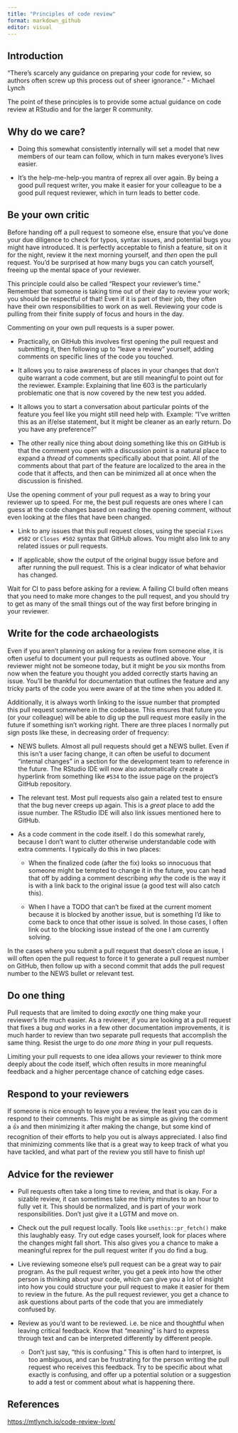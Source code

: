 ```yaml
---
title: "Principles of code review"
format: markdown_github
editor: visual
---
```


## Introduction

"There's scarcely any guidance on preparing your code for review, so authors often screw up this process out of sheer ignorance." - Michael Lynch

The point of these principles is to provide some actual guidance on code review at RStudio and for the larger R community.

## Why do we care?

-   Doing this somewhat consistently internally will set a model that new members of our team can follow, which in turn makes everyone's lives easier.

-   It's the help-me-help-you mantra of reprex all over again.
    By being a good pull request writer, you make it easier for your colleague to be a good pull request reviewer, which in turn leads to better code.

## Be your own critic

Before handing off a pull request to someone else, ensure that you've done your due diligence to check for typos, syntax issues, and potential bugs you might have introduced.
It is perfectly acceptable to finish a feature, sit on it for the night, review it the next morning yourself, and *then* open the pull request.
You'd be surprised at how many bugs you can catch yourself, freeing up the mental space of your reviewer.

This principle could also be called "Respect your reviewer's time." Remember that someone is taking time out of their day to review your work; you should be respectful of that!
Even if it is part of their job, they often have their own responsibilities to work on as well.
Reviewing your code is pulling from their finite supply of focus and hours in the day.

Commenting on your own pull requests is a super power.

-   Practically, on GitHub this involves first opening the pull request and submitting it, then following up to "leave a review" yourself, adding comments on specific lines of the code you touched.

-   It allows you to raise awareness of places in your changes that don't quite warrant a code comment, but are still meaningful to point out for the reviewer.
    Example: Explaining that line 603 is the particularly problematic one that is now covered by the new test you added.

-   It allows you to start a conversation about particular points of the feature you feel like you might still need help with.
    Example: "I've written this as an if/else statement, but it might be cleaner as an early return. Do you have any preference?"

-   The other really nice thing about doing something like this on GitHub is that the comment you open with a discussion point is a natural place to expand a *thread* of comments specifically about that point.
    All of the comments about that part of the feature are localized to the area in the code that it affects, and then can be minimized all at once when the discussion is finished.

Use the opening comment of your pull request as a way to bring your reviewer up to speed.
For me, the best pull requests are ones where I can guess at the code changes based on reading the opening comment, without even looking at the files that have been changed.

-   Link to any issues that this pull request closes, using the special `Fixes #502` or `Closes #502` syntax that GitHub allows.
    You might also link to any related issues or pull requests.

-   If applicable, show the output of the original buggy issue before and after running the pull request.
    This is a clear indicator of what behavior has changed.

Wait for CI to pass before asking for a review.
A failing CI build often means that you need to make more changes to the pull request, and you should try to get as many of the small things out of the way first before bringing in your reviewer.

## Write for the code archaeologists

Even if you aren't planning on asking for a review from someone else, it is often useful to document your pull requests as outlined above.
Your reviewer might not be someone today, but it might be *you* six months from now when the feature you thought you added correctly starts having an issue.
You'll be thankful for documentation that outlines the feature and any tricky parts of the code you were aware of at the time when you added it.

Additionally, it is always worth linking to the issue number that prompted this pull request somewhere in the codebase.
This ensures that future you (or your colleague) will be able to dig up the pull request more easily in the future if something isn't working right.
There are three places I normally put sign posts like these, in decreasing order of frequency:

-   NEWS bullets.
    Almost all pull requests should get a NEWS bullet.
    Even if this isn't a user facing change, it can often be useful to document "internal changes" in a section for the development team to reference in the future.
    The RStudio IDE will now also automatically create a hyperlink from something like `#534` to the issue page on the project's GitHub repository.

-   The relevant test.
    Most pull requests also gain a related test to ensure that the bug never creeps up again.
    This is a *great* place to add the issue number.
    The RStudio IDE will also link issues mentioned here to GitHub.

-   As a code comment in the code itself.
    I do this somewhat rarely, because I don't want to clutter otherwise understandable code with extra comments.
    I typically do this in two places:

    -   When the finalized code (after the fix) looks so innocuous that someone might be tempted to change it in the future, you can head that off by adding a comment describing *why* the code is the way it is with a link back to the original issue (a good test will also catch this).

    -   When I have a TODO that can't be fixed at the current moment because it is blocked by another issue, but is something I'd like to come back to once that other issue is solved.
        In those cases, I often link out to the blocking issue instead of the one I am currently solving.

In the cases where you submit a pull request that doesn't close an issue, I will often open the pull request to force it to generate a pull request number on GitHub, then follow up with a second commit that adds the pull request number to the NEWS bullet or relevant test.

## Do one thing

Pull requests that are limited to doing *exactly* one thing make your reviewer's life much easier.
As a reviewer, if you are looking at a pull request that fixes a bug *and* works in a few other documentation improvements, it is much harder to review than two separate pull requests that accomplish the same thing.
Resist the urge to do *one more thing* in your pull requests.

Limiting your pull requests to one idea allows your reviewer to think more deeply about the code itself, which often results in more meaningful feedback and a higher percentage chance of catching edge cases.

## Respond to your reviewers

If someone is nice enough to leave you a review, the least you can do is respond to their comments.
This might be as simple as giving the comment a 👍 and then minimizing it after making the change, but some kind of recognition of their efforts to help you out is always appreciated.
I also find that minimizing comments like that is a great way to keep track of what you have tackled, and what part of the review you still have to finish up!

## Advice for the reviewer

-   Pull requests often take a long time to review, and that is okay.
    For a sizable review, it can sometimes take me thirty minutes to an hour to fully vet it.
    This should be normalized, and is part of your work responsibilities.
    Don't just give it a LGTM and move on.

-   Check out the pull request locally.
    Tools like `usethis::pr_fetch()` make this laughably easy.
    Try out edge cases yourself, look for places where the changes might fall short.
    This also gives you a chance to make a meaningful reprex for the pull request writer if you do find a bug.

-   Live reviewing someone else's pull request can be a great way to pair program.
    As the pull request writer, you get a peek into how the other person is thinking about your code, which can give you a lot of insight into how you could structure your pull request to make it easier for them to review in the future.
    As the pull request reviewer, you get a chance to ask questions about parts of the code that you are immediately confused by.

-   Review as you'd want to be reviewed.
    i.e. be nice and thoughtful when leaving critical feedback.
    Know that "meaning" is hard to express through text and can be interpreted differently by different people.

    -   Don't just say, "this is confusing." This is often hard to interpret, is too ambiguous, and can be frustrating for the person writing the pull request who receives this feedback. Try to be specific about what exactly is confusing, and offer up a potential solution or a suggestion to add a test or comment about what is happening there.

## References

<https://mtlynch.io/code-review-love/>
